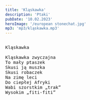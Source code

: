 ```yaml
---
title: 'Kląskawka'
description: 'Ptaki'
pubDate: '10.02.2023'
heroImage: '/european stonechat.jpg'
mp3: 'mp3/kląskawka.mp3'
---
```

<pre>
  
Kląskawka

Kląskawka zwyczajna
To mały ptaszek
Skusi ją muszka
Skusi robaczek
Na zimę leci 
Do ciepłej Afryki
Wabi szorstkim „trak”
Wysokim „fiti-fiti”
  
</pre>
